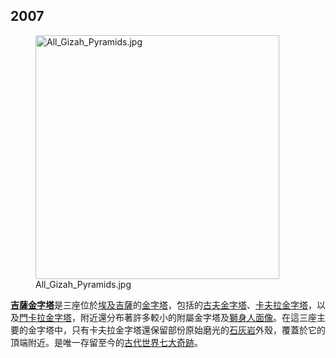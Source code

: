 ==2007==
[[File:All_Gizah_Pyramids.jpg|390px]]

'''[[吉薩金字塔|吉薩金字塔]]'''是三座位於[[埃及|埃及]][[吉薩|吉薩]]的[[金字塔|金字塔]]，包括的[[古夫金字塔|古夫金字塔]]、[[卡夫拉金字塔|卡夫拉金字塔]]，以及[[門卡拉金字塔|門卡拉金字塔]]，附近還分布著許多較小的附屬金字塔及[[獅身人面像|獅身人面像]]。在這三座主要的金字塔中，只有卡夫拉金字塔還保留部份原始磨光的[[石灰岩|石灰岩]]外殼，覆蓋於它的頂端附近。是唯一存留至今的[[古代世界七大奇跡|古代世界七大奇跡]]。